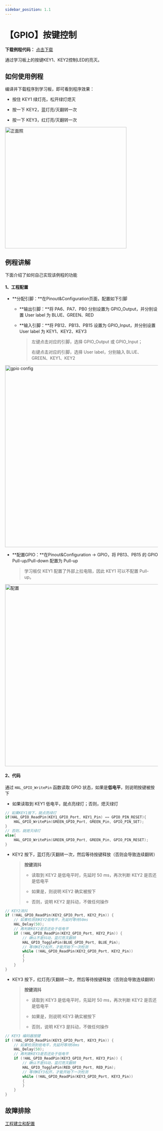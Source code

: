 ```yaml
---
sidebar_position: 1.1
---
```

# 【GPIO】按键控制

**下载例程代码：** <a href="https://pan.baidu.com/s/1UE4Sw3llYVgAtMOltWPMJA?pwd=pej4" class="source_download_button">点击下载</a>

通过学习板上的按键KEY1、KEY2控制LED的亮灭。

## 如何使用例程

编译并下载程序到学习板，即可看到程序效果：

- 按住 KEY1 绿灯亮，松开绿灯熄灭

- 按一下 KEY2，蓝灯亮/灭翻转一次

- 按一下 KEY3，红灯亮/灭翻转一次

<div style={{ display: "flex", justifyContent: "center", alignItems: "center", marginBottom: "20px"}}>
<img src={require('./img/GPIO_key/正面照.png').default} alt="正面照" width="400px" />
</div>

## 例程讲解

下面介绍了如何自己实现该例程的功能

#### 1、工程配置

- **分配引脚：**在Pinout&Configuration页面，配置如下引脚

  - **输出引脚：**将 PA6、PA7、PB0 分别设置为 GPIO_Output，并分别设置 User label 为 BLUE、GREEN、RED

  - **输入引脚：**将 PB12、PB13、PB15 设置为 GPIO_Input，并分别设置 User label 为 KEY1、KEY2、KEY3

    > 左键点击对应的引脚，选择 GPIO_Output 或 GPIO_Input；
    >
    > 右键点击对应的引脚，选择 User label，分别输入 BLUE、GREEN、KEY1、KEY2

<div style={{ display: "flex", justifyContent: "center", alignItems: "center", marginBottom: "20px"}}>
<img src={require('./img/GPIO_key/gpio config.png').default} alt="gpio config" width="600px" />
</div>

- **配置GPIO：**在Pinout&Configuration -> GPIO，将 PB13、PB15 的 GPIO Pull-up/Pull-down 配置为 Pull-up

    > 学习板仅 KEY1 配置了外部上拉电阻，因此 KEY1 可以不配置 Pull-up。

<div style={{ display: "flex", justifyContent: "center", alignItems: "center", marginBottom: "20px"}}>
<img src={require('./img/GPIO_key/配置.png').default} alt="配置" width="600px" />
</div>

#### 2、代码

通过 `HAL_GPIO_WritePin` 函数读取 GPIO 状态，如果是**低电平**，则说明按键被按下

- 如果读取到 KEY1 低电平，就点亮绿灯；否则，熄灭绿灯

```c
// 如果KEY1按下，就点亮绿灯
if(HAL_GPIO_ReadPin(KEY1_GPIO_Port, KEY1_Pin) == GPIO_PIN_RESET){
    HAL_GPIO_WritePin(GREEN_GPIO_Port, GREEN_Pin, GPIO_PIN_SET);
}
// 否则，就熄灭绿灯
else{
    HAL_GPIO_WritePin(GREEN_GPIO_Port, GREEN_Pin, GPIO_PIN_RESET);
}
```

- KEY2 按下，蓝灯亮/灭翻转一次，然后等待按键释放（否则会导致连续翻转）

    > **按键消抖**
    > - 读取到 KEY2 是低电平时，先延时 50 ms，再次判断 KEY2 是否还是低电平
    >
    > - 如果是，则说明 KEY2 确实被按下
    >
    > - 否则，说明 KEY2 是抖动，不做任何操作

```c
// KEY2消抖
if (!HAL_GPIO_ReadPin(KEY2_GPIO_Port, KEY2_Pin)) {
    // 如果检测到KEY2低电平，先延时等待50ms
    HAL_Delay(50);
    // 再判断KEY2是否还处于低电平
    if (!HAL_GPIO_ReadPin(KEY2_GPIO_Port, KEY2_Pin)) {
        // 确认不是抖动，蓝灯亮灭翻转
        HAL_GPIO_TogglePin(BLUE_GPIO_Port, BLUE_Pin);
        // 等待KEY2松开，才能开始下一次检测
        while (!HAL_GPIO_ReadPin(KEY2_GPIO_Port, KEY2_Pin)) 
        {
        }
    }
}
```

- KEY3 按下，红灯亮/灭翻转一次，然后等待按键释放（否则会导致连续翻转）

    > **按键消抖**
    > - 读取到 KEY3 是低电平时，先延时 50 ms，再次判断 KEY2 是否还是低电平
    >
    > - 如果是，则说明 KEY3 确实被按下
    >
    > - 否则，说明 KEY3 是抖动，不做任何操作
    
```c
// KEY3 编码器按键
if (!HAL_GPIO_ReadPin(KEY3_GPIO_Port, KEY3_Pin)) {
    // 如果检测到低电平，先延时等待50ms
    HAL_Delay(50);
    // 再判断KEY3是否还处于低电平
    if (!HAL_GPIO_ReadPin(KEY3_GPIO_Port, KEY3_Pin)) {
        // 确认不是抖动，蓝灯亮灭翻转
        HAL_GPIO_TogglePin(RED_GPIO_Port, RED_Pin);
        // 等待KEY3松开，才能开始下一次检测
        while (!HAL_GPIO_ReadPin(KEY3_GPIO_Port, KEY3_Pin)) 
        {
        }
    }
}
```

## 故障排除

[工程建立和配置](/docs/stm32/FAQ/TroubleShooting)